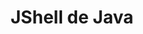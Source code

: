 ---
title: JShell de Java
description: Aprende a usar JShell, una herramienta de Java que te permite escribir y ejecutar código Java de forma interactiva.
---